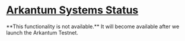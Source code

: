 
# [Arkantum Systems Status](https://status.arkantum.com)

<Callout emoji="🚧">
  **This functionality is not available.** It will become available after we
  launch the Arkantum Testnet.
</Callout>
